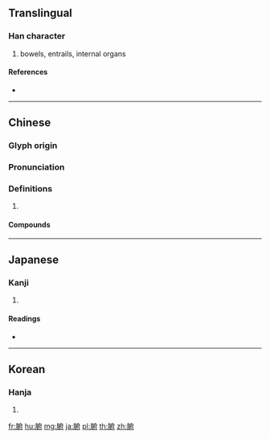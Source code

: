 {{character info/new}}
==Translingual==

===Han character===
{{Han char|rn=130|rad=肉|as=08|sn=12|four=70240|canj=BIOI}}

# bowels, entrails, internal organs

====References====
* {{Han ref|kx=0987.060|dkj=29626|dj=1439.160|hdz=32090.060|uh=8151|ud=33105|bh=B5C6|bd=46534}}

----

==Chinese==
{{zh-forms}}

===Glyph origin===
{{Han etym}}

===Pronunciation===
{{zh-pron
|m=fǔ
|c=fu2
|mc=y
|oc=y
|cat=
}}

===Definitions===
{{zh-hanzi}}

# {{rfdef|zh}}

====Compounds====
{{zh-der|感人肺腑|六腑|動人肺腑|五臟六腑|痛徹心腑|沁入肺腑|沁人肺腑|肺腑|臟腑|肺腑之言|腑臟}}

----

==Japanese==

===Kanji===
{{ja-kanji|grade=|rs=肉08}}

# {{defn|lang=ja|sort=肉08}}

====Readings====
* {{ja-readings|on=[[ふ]] (fu)|kun=[[はらわた]] (harawata)|nanori=}}

----

==Korean==

===Hanja===
{{ko-hanja|hangeul=부|eumhun=|rv=bu|mr=pu|y=pu}}

# {{defn|lang=ko|sort=肉08}}

[[fr:腑]]
[[hu:腑]]
[[mg:腑]]
[[ja:腑]]
[[pl:腑]]
[[th:腑]]
[[zh:腑]]